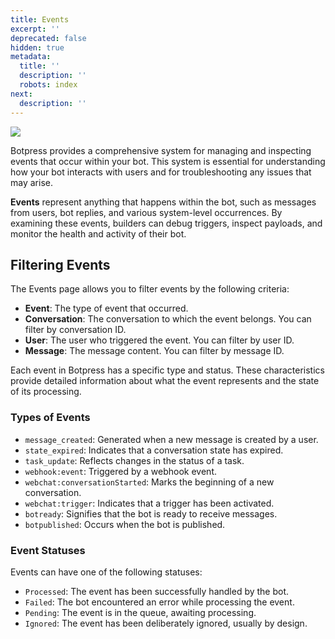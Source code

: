 ```yaml
---
title: Events
excerpt: ''
deprecated: false
hidden: true
metadata:
  title: ''
  description: ''
  robots: index
next:
  description: ''
---
```

![](https://files.readme.io/65d7771-image.png)

Botpress provides a comprehensive system for managing and inspecting events that occur within your bot. This system is essential for understanding how your bot interacts with users and for troubleshooting any issues that may arise.

**Events** represent anything that happens within the bot, such as messages from users, bot replies, and various system-level occurrences. By examining these events, builders can debug triggers, inspect payloads, and monitor the health and activity of their bot.

## Filtering Events

The Events page allows you to filter events by the following criteria:

* **Event**: The type of event that occurred.
* **Conversation**: The conversation to which the event belongs. You can filter by conversation ID.
* **User**: The user who triggered the event. You can filter by user ID.
* **Message**: The message content. You can filter by message ID.

Each event in Botpress has a specific type and status. These characteristics provide detailed information about what the event represents and the state of its processing.

### Types of Events

* `message_created`: Generated when a new message is created by a user.
* `state_expired`: Indicates that a conversation state has expired.
* `task_update`: Reflects changes in the status of a task.
* `webhook:event`: Triggered by a webhook event.
* `webchat:conversationStarted`: Marks the beginning of a new conversation.
* `webchat:trigger`: Indicates that a trigger has been activated.
* `botready`: Signifies that the bot is ready to receive messages.
* `botpublished`: Occurs when the bot is published.

### Event Statuses

Events can have one of the following statuses:

* `Processed`: The event has been successfully handled by the bot.
* `Failed`: The bot encountered an error while processing the event.
* `Pending`: The event is in the queue, awaiting processing.
* `Ignored`: The event has been deliberately ignored, usually by design.

